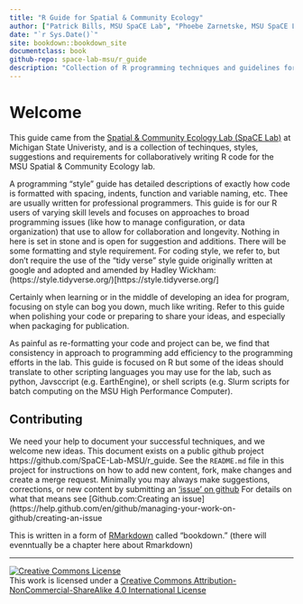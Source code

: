 ```yaml
--- 
title: "R Guide for Spatial & Community Ecology"
author: ["Patrick Bills, MSU SpaCE Lab", "Phoebe Zarnetske, MSU SpaCE Lab", "your name here! (see contributing below)"]
date: "`r Sys.Date()`"
site: bookdown::bookdown_site
documentclass: book
github-repo: space-lab-msu/r_guide
description: "Collection of R programming techniques and guidelines for collaborating with the MSU SpaCE Lab"
---
```


# Welcome {-}

This guide came from the [Spatial & Community Ecology Lab (SpaCE Lab)](https://www.communityecologylab.com/) at Michigan State Univeristy, and is a collection of techinques, styles, suggestions and requirements for collaboratively writing R code for the MSU Spatial & Community Ecology lab.  

A programming "style" guide has detailed descriptions of exactly how code is formatted with spacing, indents, function and variable naming, etc.   Thee are usually written for professional programmers.   This guide is for our R users of varying skill levels and focuses on approaches to broad programming issues (like how to manage configuration, or data organization) that use to allow for collaboration and longevity.  Nothing in here is set in stone and is open for suggestion and additions.  There will be some formatting and style requirement.   For coding style, we refer to, but don't require the use of the "tidy verse" style guide originally written at google and adopted and amended by Hadley Wickham: (https://style.tidyverse.org/)[https://style.tidyverse.org/]

Certainly when learning or in the middle of developing an idea for program, focusing on style can bog you down, much like writing.   Refer to this guide when polishing your code or preparing to share your ideas, and especially when packaging for publication.  

As painful as re-formatting your code and project can be, we find that consistency in approach to programming add efficiency to the programming efforts in the lab.   This guide is focused on R but some of the ideas should translate to other scripting languages you may use for the lab, such as python, Javsccript (e.g. EarthEngine), or shell scripts (e.g. Slurm scripts for batch computing on the MSU High Performance Computer).  

## Contributing

We need your help to document your successful techniques, and we welcome new ideas.  This document exists on a public github project https://github.com/SpaCE-Lab-MSU/r_guide.  See the `README.md` file in this project for instructions on how to add new content,  fork, make changes and create a merge request.   Minimally you may always make suggestions, corrections, or new content by submitting an ['issue' on github](https://github.com/SpaCE-Lab-MSU/r_guide/issues)  For details on what that means see [Github.com:Creating an issue](https://help.github.com/en/github/managing-your-work-on-github/creating-an-issue

This is written in a form of [RMarkdown](https://r4ds.had.co.nz/r-markdown.html) called "bookdown."  (there will evenntually be a chapter here about Rmarkdown)

---

<a rel="license" href="http://creativecommons.org/licenses/by-nc-sa/4.0/"><img alt="Creative Commons License" style="border-width:0" src="https://i.creativecommons.org/l/by-nc-sa/4.0/88x31.png" /></a><br />This work is licensed under a <a rel="license" href="http://creativecommons.org/licenses/by-nc-sa/4.0/">Creative Commons Attribution-NonCommercial-ShareAlike 4.0 International License</a>

